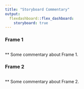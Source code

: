 ```yaml
---
title: "Storyboard Commentary"
output: 
  flexdashboard::flex_dashboard:
    storyboard: true
---
```

### Frame 1
```r
```
** 
Some commentary about Frame 1.

### Frame 2 {data-commentary-width=400}
```r
```
** 
Some commentary about Frame 2.